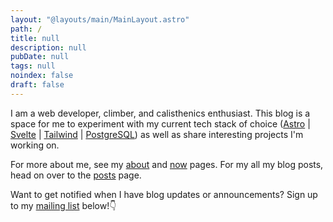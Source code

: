 ```yaml
---
layout: "@layouts/main/MainLayout.astro"
path: /
title: null
description: null
pubDate: null
tags: null
noindex: false
draft: false
---
```



<Avatar />
<HomeHeading />

I am a web developer, climber, and calisthenics enthusiast.
This blog is a space for me to experiment with my current tech stack of choice
([Astro](https://astro.build/) |
[Svelte](https://svelte.dev/) |
[Tailwind](https://tailwindcss.com/) |
[PostgreSQL](https://www.postgresql.org/))
as well as share interesting projects I'm working on.

For more about me, see my [about](/about) and [now](/now) pages.
For my all my blog posts, head on over to the [posts](/posts) page.

Want to get notified when I have blog updates or announcements? Sign up to my
[mailing list](#subscription-form) below!👇
